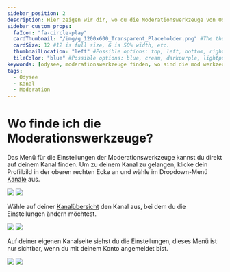 ---
sidebar_position: 2
description: Hier zeigen wir dir, wo du die Moderationswerkzeuge von Odysee finden kannst.
sidebar_custom_props:
  faIcon: "fa-circle-play"
  cardThumbnail: "/img/g_1200x600_Transparent_Placeholder.png" #The thumbnail on the category card.
  cardSize: 12 #12 is full size, 6 is 50% width, etc.
  thumbnailLocation: "left" #Possible options: top, left, bottom, right, none
  tileColor: "blue" #Possible options: blue, cream, darkpurple, lightpurple, mauve, orange, pink, none
keywords: [odysee, moderationswerkzeuge finden, wo sind die mod werkzeuge auf odysee, wo findet man die mod einstellungen auf odysee, mods hinzufügen, mods auf odysee hinzufügen, moderatoren hinzufügen auf odysee,mods hinzufügen odyssee, mods hinzufügen auf odysee]
tags:
  - Odysee
  - Kanal
  - Moderation
---

# Wo finde ich die Moderationswerkzeuge? 

Das Menü für die Einstellungen der Moderationswerkzeuge kannst du direkt auf deinem Kanal finden. Um zu deinem Kanal zu gelangen, klicke dein Profilbild in der oberen rechten Ecke an und wähle im Dropdown-Menü [<OdyseeIcon type="atsign"/> Kanäle](https://odysee.com/$/channels) aus.

<Image src="/img/de/homepage_profile_menu_open_arrow_to_channels_desktop_dark.png#dark" />
<Image src="/img/de/homepage_profile_menu_open_arrow_to_channels_desktop_light.png#light" />

Wähle auf deiner [Kanalübersicht](https://odysee.com/$/channels) den Kanal aus, bei dem du die Einstellungen ändern möchtest.

<Image src="/img/de/channel_page_arrow_to_channel_dark.png#dark" />
<Image src="/img/de/channel_page_arrow_to_channel_light.png#light" />

Auf deiner eigenen Kanalseite siehst du die Einstellungen, dieses Menü ist nur sichtbar, wenn du mit deinem Konto angemeldet bist.

<Image src="/img/de/channel_page_arrow_to_moderation_settings_dark.png#dark" />
<Image src="/img/de/channel_page_arrow_to_moderation_settings_light.png#light" />
